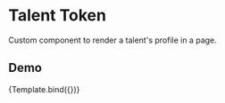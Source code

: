 

<Meta title="Components/TalentToken" component={TalentToken} />

# Talent Token

Custom component to render a talent's profile in a page.

## Demo


<Canvas isColumn>
  <Story name="default"
    args={{
      price: "$50.00",
      marketCap: "$73,810.00",
      sponsors: 84,
      circulatingSupply: "5837",
      priceVariance7d: "-2.14",
      priceVariance30d: "29.39"
    }}>
    {Template.bind({})}
  </Story>
</Canvas>
